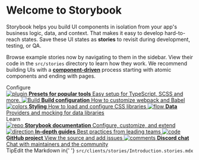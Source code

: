 
<Meta title="Example/Introduction" />

<style>{`
  .subheading {
    --mediumdark: '#999999';
    font-weight: 900;
    font-size: 13px;
    color: #999;
    letter-spacing: 6px;
    line-height: 24px;
    text-transform: uppercase;
    margin-bottom: 12px;
    margin-top: 40px;
  }

  .link-list {
    display: grid;
    grid-template-columns: 1fr;
    grid-template-rows: 1fr 1fr;
    row-gap: 10px;
  }

  @media (min-width: 620px) {
    .link-list {
      row-gap: 20px;
      column-gap: 20px;
      grid-template-columns: 1fr 1fr;
    }
  }

  @media all and (-ms-high-contrast:none) {
  .link-list {
      display: -ms-grid;
      -ms-grid-columns: 1fr 1fr;
      -ms-grid-rows: 1fr 1fr;
    }
  }

  .link-item {
    display: block;
    padding: 20px 30px 20px 15px;
    border: 1px solid #00000010;
    border-radius: 5px;
    transition: background 150ms ease-out, border 150ms ease-out, transform 150ms ease-out;
    color: #333333;
    display: flex;
    align-items: flex-start;
  }

  .link-item:hover {
    border-color: #1EA7FD50;
    transform: translate3d(0, -3px, 0);
    box-shadow: rgba(0, 0, 0, 0.08) 0 3px 10px 0;
  }

  .link-item:active {
    border-color: #1EA7FD;
    transform: translate3d(0, 0, 0);
  }

  .link-item strong {
    font-weight: 700;
    display: block;
    margin-bottom: 2px;
  }

  .link-item img {
    height: 40px;
    width: 40px;
    margin-right: 15px;
    flex: none;
  }

  .link-item span {
    font-size: 14px;
    line-height: 20px;
  }

  .tip {
    display: inline-block;
    border-radius: 1em;
    font-size: 11px;
    line-height: 12px;
    font-weight: 700;
    background: #E7FDD8;
    color: #66BF3C;
    padding: 4px 12px;
    margin-right: 10px;
    vertical-align: top;
  }

  .tip-wrapper {
    font-size: 13px;
    line-height: 20px;
    margin-top: 40px;
    margin-bottom: 40px;
  }

  .tip-wrapper code {
    font-size: 12px;
    display: inline-block;
  }


`}</style>

# Welcome to Storybook

Storybook helps you build UI components in isolation from your app's business logic, data, and context.
That makes it easy to develop hard-to-reach states. Save these UI states as **stories** to revisit during development, testing, or QA.

Browse example stories now by navigating to them in the sidebar.
View their code in the `src/stories` directory to learn how they work.
We recommend building UIs with a [**component-driven**](https://componentdriven.org) process starting with atomic components and ending with pages.

<div className="subheading">Configure</div>

<div className="link-list">
    <a
        className="link-item"
        href="https://storybook.js.org/docs/react/addons/addon-types"
        target="_blank"
    >
        <img src={Plugin} alt="plugin" />
        <span>
            <strong>Presets for popular tools</strong>
            Easy setup for TypeScript, SCSS and more.
        </span>
    </a>
    <a
        className="link-item"
        href="https://storybook.js.org/docs/react/configure/webpack"
        target="_blank"
    >
        <img src={StackAlt} alt="Build" />
        <span>
            <strong>Build configuration</strong>
            How to customize webpack and Babel
        </span>
    </a>
    <a
        className="link-item"
        href="https://storybook.js.org/docs/react/configure/styling-and-css"
        target="_blank"
    >
        <img src={Colors} alt="colors" />
        <span>
            <strong>Styling</strong>
            How to load and configure CSS libraries
        </span>
    </a>
    <a
        className="link-item"
        href="https://storybook.js.org/docs/react/get-started/setup#configure-storybook-for-your-stack"
        target="_blank"
    >
        <img src={Flow} alt="flow" />
        <span>
            <strong>Data</strong>
            Providers and mocking for data libraries
        </span>
    </a>
</div>

<div className="subheading">Learn</div>

<div className="link-list">
    <a
        className="link-item"
        href="https://storybook.js.org/docs"
        target="_blank"
    >
        <img src={Repo} alt="repo" />
        <span>
            <strong>Storybook documentation</strong>
            Configure, customize, and extend
        </span>
    </a>
    <a
        className="link-item"
        href="https://storybook.js.org/tutorials/"
        target="_blank"
    >
        <img src={Direction} alt="direction" />
        <span>
            <strong>In-depth guides</strong>
            Best practices from leading teams
        </span>
    </a>
    <a
        className="link-item"
        href="https://github.com/storybookjs/storybook"
        target="_blank"
    >
        <img src={Code} alt="code" />
        <span>
            <strong>GitHub project</strong>
            View the source and add issues
        </span>
    </a>
    <a
        className="link-item"
        href="https://discord.gg/storybook"
        target="_blank"
    >
        <img src={Comments} alt="comments" />
        <span>
            <strong>Discord chat</strong>
            Chat with maintainers and the community
        </span>
    </a>
</div>

<div className="tip-wrapper">
    <span className="tip">Tip</span>Edit the Markdown in{' '}
    <code>src/clients/stories/Introduction.stories.mdx</code>
</div>
